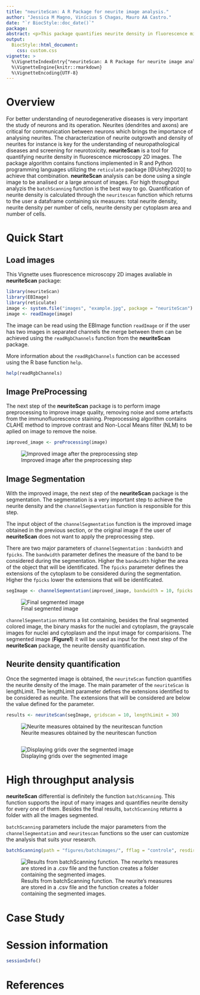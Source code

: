 ```yaml
---
title: "neuriteScan: A R Package for neurite image analysis."
author: "Jessica M Magno, Vinícius S Chagas, Mauro AA Castro."
date: "`r BiocStyle::doc_date()`"
package: 
abstract: <p>This package quantifies neurite density in fluorescence microscopy images. neuriteScan utilizes pre processing algorithms for image enhancement and support to high throughput image analysis. </p>
output: 
  BiocStyle::html_document:
    css: custom.css
vignette: >
  %\VignetteIndexEntry{"neuriteScan: A R Package for neurite image analysis."}
  %\VignetteEngine{knitr::rmarkdown}
  %\VignetteEncoding{UTF-8}
---
```


# Overview

For better understanding of neurodegenerative diseases is very important the study of neurons and its operation. Neurites (dendrites and axons) are critical for communication between neurons which brings the importance of analysing neurites. The characterization of neurite outgrowth and density of neurites for instance is key for the understanding of neuropathological diseases and screening for neurotoxicity. **neuriteScan** is a tool for quantifying neurite density in  fluorescence microscopy 2D images. The package algorithm contains functions implemented in R and Python programming languages utilizing the `reticulate` package [@Ushey2020] to achieve that combination. **neuriteScan** analysis can be done using a single image to be analised or a large amount of images. For high throughput analyzis the `batchScanning` function is the best way to go. Quantification of neurite density is calculated through the `neuritescan` function which returns to the user a dataframe containing six measures: total neurite density, neurite density per number of cells, neurite density per cytoplasm area and number of cells.


# Quick Start

## Load images

This Vignette uses fluorescence microscopy 2D images avaliable in **neuriteScan** package:

```r
library(neuriteScan)
library(EBImage)
library(reticulate)
image <- system.file("images", "example.jpg", package = "neuriteScan")
image <- readImage(image)

```

The image can be read using the EBImage function `readImage` or if the user has two images in separated channels the merge between them can be achieved using the `readRgbChannels` function from the **neuriteScan** package. 

More information about the `readRgbChannels` function can be accessed using the R base function `help`. 

```r
help(readRgbChannels)
```

## Image PreProcessing

The next step of the **neuriteScan** package is to perform image preprocessing to improve image quality, removing noise and some artefacts from the immunofluorescence staining. Preprocessing algorithm contains CLAHE method to improve contrast and Non-Local Means filter (NLM) to be aplied on image to remove the noise.

```r
improved_image <- preProcessing(image)
```
![Improved image after the preprocessing step](figures/preprocessed.png)

## Image Segmentation

With the improved image, the next step of the **neuriteScan** package is the segmentation. The segmentation is a very important step to achieve the neurite density and the `channelSegmentation` function is responsible for this step.

The input object of the `channelSegmentation` function is the improved image obtained in the previous section, or the original image if the user of **neuriteScan** does not want to apply the preprocessing step.

There are two major parameters of `channelSegmentation` : `bandwidth` and `fpicks`. The `bandwidth` parameter defines the measure of the band to be considered during the segmentation. Higher the `bandwidth` higher the area of the object that will be identificated. The `fpicks` parameter defines the extensions of the cytoplasm to be considered during the segmentation. Higher the `fpicks` lower the extensions that will be identificated.

```r
segImage <- channelSegmentation(improved_image, bandwidth = 10, fpicks = 0.01)
```
![Final segmented image](figures/segmentedimage.png)

`channelSegmentation` returns a list containing, besides the final segmented colored image, the binary masks for the nuclei and cytoplasm, the grayscale images for nuclei and cytoplasm and the input image for comparisions. The segmented image (**Figure1**) it will be used as input for the next step of the **neuriteScan** package, the neurite density quantification.

## Neurite density quantification

Once the segmented image is obtained, the `neuriteScan` function quantifies the neurite density of the image. The main parameter of the `neuriteScan` is lengthLimit. The lengthLimit parameter defines the extensions identified to be considered as neurite. The extensions that will be considered are below the value defined for the parameter.

```r
results <- neuriteScan(segImage, gridscan = 10, lengthLimit = 30)
```
![Neurite measures obtained by the neuritescan function](figures/results.png)
```r

```

![Displaying grids over the segmented image](figures/gridimageres.png)

# High throughput analysis

**neuriteScan** differential is definitely the function `batchScanning`. This function supports the input of many images and quantifies neurite density for every one of them. Besides the final results, `batchScanning` returns a folder with all the images segmented.

`batchScanning` parameters include the major parameters from the `channelSegmentation` and `neuritescan` functions so the user can customize the analysis that suits your research.

```r
batchScanning(path = "figures/batchimages/", fflag = "controle", resdir = "resdir", bandwidth = 10, fpicks = 0.01, lengthLimit = 30, gridscan = 10)
```
![Results from batchScanning function. The neurite's measures are stored in a .csv file and the function creates a folder containing the segmented images.](figures/resultsbatch.png)

# Case Study


# Session information
```r
sessionInfo()
```

# References

